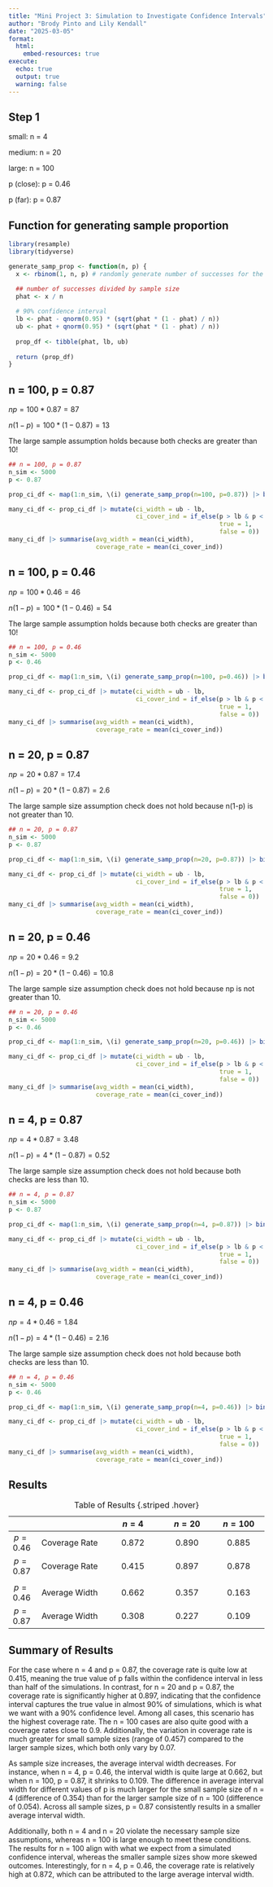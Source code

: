 ```yaml
---
title: "Mini Project 3: Simulation to Investigate Confidence Intervals"
author: "Brody Pinto and Lily Kendall"
date: "2025-03-05"
format: 
  html:
    embed-resources: true
execute: 
  echo: true
  output: true
  warning: false
---
```


## Step 1

small: n = 4

medium: n = 20

large: n = 100

p (close): p = 0.46

p (far): p = 0.87


## Function for generating sample proportion

```r
library(resample)
library(tidyverse)
```

```r
generate_samp_prop <- function(n, p) {
  x <- rbinom(1, n, p) # randomly generate number of successes for the sample

  ## number of successes divided by sample size
  phat <- x / n
  
  # 90% confidence interval
  lb <- phat - qnorm(0.95) * (sqrt(phat * (1 - phat) / n))
  ub <- phat + qnorm(0.95) * (sqrt(phat * (1 - phat) / n))
  
  prop_df <- tibble(phat, lb, ub)
  
  return (prop_df)
}
```


## n = 100, p = 0.87

$np = 100 * 0.87 = 87$

$n(1-p) = 100 * (1-0.87) = 13$

The large sample assumption holds because both checks are greater than 10!

```r
## n = 100, p = 0.87
n_sim <- 5000
p <- 0.87

prop_ci_df <- map(1:n_sim, \(i) generate_samp_prop(n=100, p=0.87)) |> bind_rows()

many_ci_df <- prop_ci_df |> mutate(ci_width = ub - lb,
                                   ci_cover_ind = if_else(p > lb & p < ub,
                                                          true = 1, 
                                                          false = 0))
many_ci_df |> summarise(avg_width = mean(ci_width),
                        coverage_rate = mean(ci_cover_ind))
```


## n = 100, p = 0.46

$np = 100 * 0.46 = 46$

$n(1-p) = 100 * (1-0.46) = 54$

The large sample assumption holds because both checks are greater than 10!

```r
## n = 100, p = 0.46
n_sim <- 5000
p <- 0.46

prop_ci_df <- map(1:n_sim, \(i) generate_samp_prop(n=100, p=0.46)) |> bind_rows()

many_ci_df <- prop_ci_df |> mutate(ci_width = ub - lb,
                                   ci_cover_ind = if_else(p > lb & p < ub,
                                                          true = 1, 
                                                          false = 0))
many_ci_df |> summarise(avg_width = mean(ci_width),
                        coverage_rate = mean(ci_cover_ind))
```


## n = 20, p = 0.87

$np = 20 * 0.87 = 17.4$

$n(1-p) = 20 * (1-0.87) = 2.6$

The large sample size assumption check does not hold because n(1-p) is not greater than 10.

```r
## n = 20, p = 0.87
n_sim <- 5000
p <- 0.87

prop_ci_df <- map(1:n_sim, \(i) generate_samp_prop(n=20, p=0.87)) |> bind_rows()

many_ci_df <- prop_ci_df |> mutate(ci_width = ub - lb,
                                   ci_cover_ind = if_else(p > lb & p < ub,
                                                          true = 1, 
                                                          false = 0))
many_ci_df |> summarise(avg_width = mean(ci_width),
                        coverage_rate = mean(ci_cover_ind))
```


## n = 20, p = 0.46

$np = 20 * 0.46 = 9.2$

$n(1-p) = 20 * (1-0.46) = 10.8$

The large sample size assumption check does not hold because np is not greater than 10.

```r
## n = 20, p = 0.46
n_sim <- 5000
p <- 0.46

prop_ci_df <- map(1:n_sim, \(i) generate_samp_prop(n=20, p=0.46)) |> bind_rows()

many_ci_df <- prop_ci_df |> mutate(ci_width = ub - lb,
                                   ci_cover_ind = if_else(p > lb & p < ub,
                                                          true = 1, 
                                                          false = 0))
many_ci_df |> summarise(avg_width = mean(ci_width),
                        coverage_rate = mean(ci_cover_ind))
```


## n = 4, p = 0.87

$np = 4 * 0.87 = 3.48$

$n(1-p) = 4 * (1-0.87) = 0.52$

The large sample size assumption check does not hold because both checks are less than 10.

```r
## n = 4, p = 0.87
n_sim <- 5000
p <- 0.87

prop_ci_df <- map(1:n_sim, \(i) generate_samp_prop(n=4, p=0.87)) |> bind_rows()

many_ci_df <- prop_ci_df |> mutate(ci_width = ub - lb,
                                   ci_cover_ind = if_else(p > lb & p < ub,
                                                          true = 1, 
                                                          false = 0))
many_ci_df |> summarise(avg_width = mean(ci_width),
                        coverage_rate = mean(ci_cover_ind))
```


## n = 4, p = 0.46

$np = 4 * 0.46 = 1.84$

$n(1-p) = 4 * (1-0.46) = 2.16$

The large sample size assumption check does not hold because both checks are less than 10.

```r
## n = 4, p = 0.46
n_sim <- 5000
p <- 0.46

prop_ci_df <- map(1:n_sim, \(i) generate_samp_prop(n=4, p=0.46)) |> bind_rows()

many_ci_df <- prop_ci_df |> mutate(ci_width = ub - lb,
                                   ci_cover_ind = if_else(p > lb & p < ub,
                                                          true = 1, 
                                                          false = 0))
many_ci_df |> summarise(avg_width = mean(ci_width),
                        coverage_rate = mean(ci_cover_ind))
```



## Results


|                          |         | $n = 4$     | $n = 20$ | $n = 100$|
|:----:|:-----------------:|:-------------:|:------------:|:------------:|
| $p = 0.46$   | Coverage Rate       |  0.872      | 0.890    |   0.885  |
| $p = 0.87$   | Coverage Rate       |  0.415      | 0.897    |   0.878  |
|              |                     |             |          |          |
| $p = 0.46$   | Average Width       |  0.662      | 0.357    |   0.163  |
| $p = 0.87$   | Average Width       |  0.308      | 0.227    |   0.109  |


: Table of Results {.striped .hover}


## Summary of Results

For the case where n = 4 and p = 0.87, the coverage rate is quite low at 0.415, meaning the true value of p falls within the confidence interval in less than half of the simulations. In contrast, for n = 20 and p = 0.87, the coverage rate is significantly higher at 0.897, indicating that the confidence interval captures the true value in almost 90% of simulations, which is what we want with a 90% confidence level. Among all cases, this scenario has the highest coverage rate. The n = 100 cases are also quite good with a coverage rates close to 0.9. Additionally, the variation in coverage rate is much greater for small sample sizes (range of 0.457) compared to the larger sample sizes, which both only vary by 0.07.

As sample size increases, the average interval width decreases. For instance, when n = 4, p = 0.46, the interval width is quite large at 0.662, but when n = 100, p = 0.87, it shrinks to 0.109. The difference in average interval width for different values of p is much larger for the small sample size of n = 4 (difference of 0.354) than for the larger sample size of n = 100 (difference of 0.054). Across all sample sizes, p = 0.87 consistently results in a smaller average interval width.

Additionally, both n = 4 and n = 20 violate the necessary sample size assumptions, whereas n = 100 is large enough to meet these conditions. The results for n = 100 align with what we expect from a simulated confidence interval, whereas the smaller sample sizes show more skewed outcomes. Interestingly, for n = 4, p = 0.46, the coverage rate is relatively high at 0.872, which can be attributed to the large average interval width.





